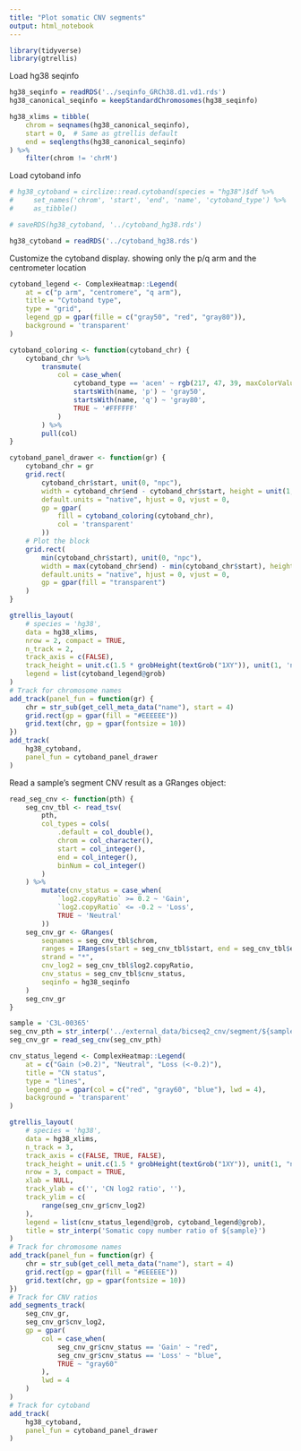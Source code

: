 ```yaml
---
title: "Plot somatic CNV segments"
output: html_notebook
---
```


```r
library(tidyverse)
library(gtrellis)
```


Load hg38 seqinfo
```r
hg38_seqinfo = readRDS('../seqinfo_GRCh38.d1.vd1.rds')
hg38_canonical_seqinfo = keepStandardChromosomes(hg38_seqinfo)

hg38_xlims = tibble(
    chrom = seqnames(hg38_canonical_seqinfo),
    start = 0,  # Same as gtrellis default
    end = seqlengths(hg38_canonical_seqinfo)
) %>%
    filter(chrom != 'chrM')
```

Load cytoband info
```r
# hg38_cytoband = circlize::read.cytoband(species = "hg38")$df %>%
#     set_names('chrom', 'start', 'end', 'name', 'cytoband_type') %>%
#     as_tibble()

# saveRDS(hg38_cytoband, '../cytoband_hg38.rds')

hg38_cytoband = readRDS('../cytoband_hg38.rds')
```

Customize the cytoband display. showing only the p/q arm and the centrometer location
```r
cytoband_legend <- ComplexHeatmap::Legend(
    at = c("p arm", "centromere", "q arm"), 
    title = "Cytoband type", 
    type = "grid", 
    legend_gp = gpar(fille = c("gray50", "red", "gray80")),
    background = 'transparent'
)

cytoband_coloring <- function(cytoband_chr) {
    cytoband_chr %>% 
        transmute(
            col = case_when(
                cytoband_type == 'acen' ~ rgb(217, 47, 39, maxColorValue = 255),
                startsWith(name, 'p') ~ 'gray50',
                startsWith(name, 'q') ~ 'gray80',
                TRUE ~ '#FFFFFF'
            )
        ) %>% 
        pull(col)
}

cytoband_panel_drawer <- function(gr) {
    cytoband_chr = gr
    grid.rect(
        cytoband_chr$start, unit(0, "npc"),
        width = cytoband_chr$end - cytoband_chr$start, height = unit(1, "npc"),
        default.units = "native", hjust = 0, vjust = 0,
        gp = gpar(
            fill = cytoband_coloring(cytoband_chr),
            col = 'transparent'
        ))
    # Plot the block
    grid.rect(
        min(cytoband_chr$start), unit(0, "npc"),
        width = max(cytoband_chr$end) - min(cytoband_chr$start), height = unit(1, "npc"),
        default.units = "native", hjust = 0, vjust = 0,
        gp = gpar(fill = "transparent")
    )
}

gtrellis_layout(
    # species = 'hg38', 
    data = hg38_xlims,
    nrow = 2, compact = TRUE,
    n_track = 2, 
    track_axis = c(FALSE),
    track_height = unit.c(1.5 * grobHeight(textGrob("1XY")), unit(1, 'null')),
    legend = list(cytoband_legend@grob)
)
# Track for chromosome names
add_track(panel_fun = function(gr) {
    chr = str_sub(get_cell_meta_data("name"), start = 4)
    grid.rect(gp = gpar(fill = "#EEEEEE"))
    grid.text(chr, gp = gpar(fontsize = 10))
})
add_track(
    hg38_cytoband, 
    panel_fun = cytoband_panel_drawer
)
```

Read a sample's segment CNV result as a GRanges object:
```r
read_seg_cnv <- function(pth) {
    seg_cnv_tbl <- read_tsv(
        pth,
        col_types = cols(
            .default = col_double(),
            chrom = col_character(),
            start = col_integer(),
            end = col_integer(),
            binNum = col_integer()
        )
    ) %>%
        mutate(cnv_status = case_when(
            `log2.copyRatio` >= 0.2 ~ 'Gain',
            `log2.copyRatio` <= -0.2 ~ 'Loss',
            TRUE ~ 'Neutral'
        ))
    seg_cnv_gr <- GRanges(
        seqnames = seg_cnv_tbl$chrom,
        ranges = IRanges(start = seg_cnv_tbl$start, end = seg_cnv_tbl$end),
        strand = "*",
        cnv_log2 = seg_cnv_tbl$log2.copyRatio,
        cnv_status = seg_cnv_tbl$cnv_status,
        seqinfo = hg38_seqinfo
    )
    seg_cnv_gr
}
```

```r
sample = 'C3L-00365'
seg_cnv_pth = str_interp('../external_data/bicseq2_cnv/segment/${sample}.tsv.gz')
seg_cnv_gr = read_seg_cnv(seg_cnv_pth)
```


```r
cnv_status_legend <- ComplexHeatmap::Legend(
    at = c("Gain (>0.2)", "Neutral", "Loss (<-0.2)"), 
    title = "CN status", 
    type = "lines", 
    legend_gp = gpar(col = c("red", "gray60", "blue"), lwd = 4),
    background = 'transparent'
)

gtrellis_layout(
    # species = 'hg38', 
    data = hg38_xlims,
    n_track = 3,
    track_axis = c(FALSE, TRUE, FALSE),
    track_height = unit.c(1.5 * grobHeight(textGrob("1XY")), unit(1, "null"), unit(4, 'mm')),
    nrow = 3, compact = TRUE,
    xlab = NULL,
    track_ylab = c('', 'CN log2 ratio', ''),
    track_ylim = c(
        range(seg_cnv_gr$cnv_log2)
    ),
    legend = list(cnv_status_legend@grob, cytoband_legend@grob),
    title = str_interp('Somatic copy number ratio of ${sample}')
)
# Track for chromosome names
add_track(panel_fun = function(gr) {
    chr = str_sub(get_cell_meta_data("name"), start = 4)
    grid.rect(gp = gpar(fill = "#EEEEEE"))
    grid.text(chr, gp = gpar(fontsize = 10))
})
# Track for CNV ratios
add_segments_track(
    seg_cnv_gr, 
    seg_cnv_gr$cnv_log2,
    gp = gpar(
        col = case_when(
            seg_cnv_gr$cnv_status == 'Gain' ~ "red",
            seg_cnv_gr$cnv_status == 'Loss' ~ "blue",
            TRUE ~ "gray60"
        ),
        lwd = 4
    )
)
# Track for cytoband
add_track(
    hg38_cytoband, 
    panel_fun = cytoband_panel_drawer
)
```

